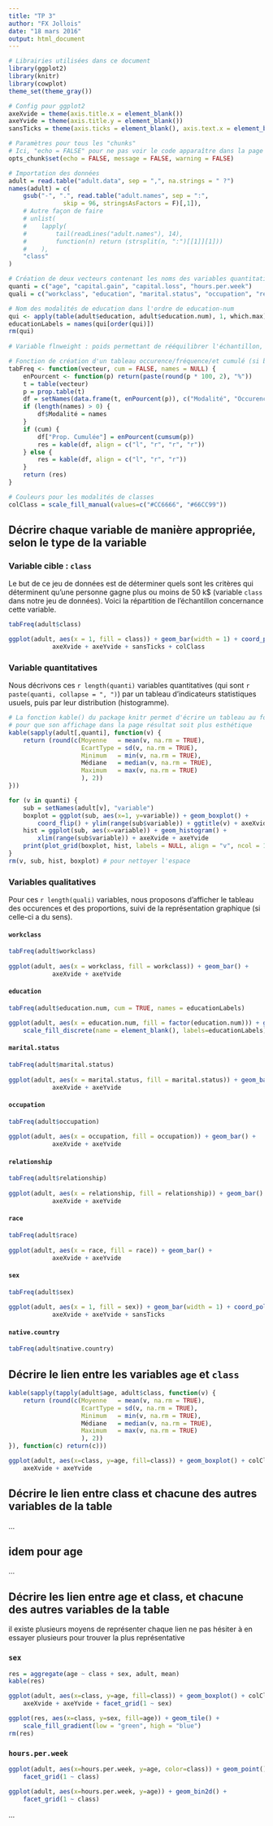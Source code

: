 ```yaml
---
title: "TP 3"
author: "FX Jollois"
date: "18 mars 2016"
output: html_document
---
```


```r
# Librairies utilisées dans ce document
library(ggplot2)
library(knitr)
library(cowplot)
theme_set(theme_gray())

# Config pour ggplot2
axeXvide = theme(axis.title.x = element_blank())
axeYvide = theme(axis.title.y = element_blank())
sansTicks = theme(axis.ticks = element_blank(), axis.text.x = element_blank(), axis.text.y = element_blank())

# Paramètres pour tous les "chunks"
# Ici, "echo = FALSE" pour ne pas voir le code apparaître dans la page résultat
opts_chunk$set(echo = FALSE, message = FALSE, warning = FALSE)

# Importation des données
adult = read.table("adult.data", sep = ",", na.strings = " ?")
names(adult) = c(
    gsub("-", ".", read.table("adult.names", sep = ":", 
               skip = 96, stringsAsFactors = F)[,1]),
    # Autre façon de faire
    # unlist(
    #    lapply(
    #        tail(readLines("adult.names"), 14), 
    #        function(n) return (strsplit(n, ":")[[1]][1]))
    #    ),
    "class"
)

# Création de deux vecteurs contenant les noms des variables quantitatives et qualitatives
quanti = c("age", "capital.gain", "capital.loss", "hours.per.week")
quali = c("workclass", "education", "marital.status", "occupation", "relationship", "race", "sex", "native.country")

# Nom des modalités de education dans l'ordre de education-num
qui <- apply(table(adult$education, adult$education.num), 1, which.max)
educationLabels = names(qui[order(qui)])
rm(qui)
    
# Variable flnweight : poids permettant de rééquilibrer l'échantillon, non prise en compte ici

# Fonction de création d'un tableau occurence/fréquence/et cumulé (si besoin)
tabFreq <- function(vecteur, cum = FALSE, names = NULL) {
    enPourcent <- function(p) return(paste(round(p * 100, 2), "%"))
    t = table(vecteur)
    p = prop.table(t)
    df = setNames(data.frame(t, enPourcent(p)), c("Modalité", "Occurence", "Proportion"))
    if (length(names) > 0) {
        df$Modalité = names
    }
    if (cum) {
        df["Prop. Cumulée"] = enPourcent(cumsum(p))
        res = kable(df, align = c("l", "r", "r", "r"))
    } else {
        res = kable(df, align = c("l", "r", "r"))
    }
    return (res)
}

# Couleurs pour les modalités de classes
colClass = scale_fill_manual(values=c("#CC6666", "#66CC99"))
```

## Décrire chaque variable de manière appropriée, selon le type de la variable

### Variable cible : `class`

Le but de ce jeu de données est de déterminer quels sont les critères qui déterminent qu'une personne gagne plus ou moins de 50 k$ (variable `class` dans notre jeu de données). Voici la répartition de l'échantillon concernance cette variable.

```r
tabFreq(adult$class)
```

```r
ggplot(adult, aes(x = 1, fill = class)) + geom_bar(width = 1) + coord_polar(theta = "y") +
            axeXvide + axeYvide + sansTicks + colClass
```

### Variable quantitatives

Nous décrivons ces `r length(quanti)` variables quantitatives (qui sont `r paste(quanti, collapse = ", ")`) par un tableau d'indicateurs statistiques usuels, puis par leur distribution (histogramme).

```r
# La fonction kable() du package knitr permet d'écrire un tableau au format Markdown
# pour que son affichage dans la page résultat soit plus esthétique
kable(sapply(adult[,quanti], function(v) {
    return (round(c(Moyenne   = mean(v, na.rm = TRUE), 
                    EcartType = sd(v, na.rm = TRUE),
                    Minimum   = min(v, na.rm = TRUE),
                    Médiane   = median(v, na.rm = TRUE),
                    Maximum   = max(v, na.rm = TRUE)
                    ), 2))
}))
```

```r
for (v in quanti) {
    sub = setNames(adult[v], "variable")
    boxplot = ggplot(sub, aes(x=1, y=variable)) + geom_boxplot() + 
        coord_flip() + ylim(range(sub$variable)) + ggtitle(v) + axeXvide + axeYvide
    hist = ggplot(sub, aes(x=variable)) + geom_histogram() +
        xlim(range(sub$variable)) + axeXvide + axeYvide
    print(plot_grid(boxplot, hist, labels = NULL, align = "v", ncol = 1))
}
rm(v, sub, hist, boxplot) # pour nettoyer l'espace
```

### Variables qualitatives

Pour ces `r length(quali)` variables, nous proposons d'afficher le tableau des occurences et des proportions, suivi de la représentation graphique (si celle-ci a du sens).

#### `workclass`

```r
tabFreq(adult$workclass)
    
ggplot(adult, aes(x = workclass, fill = workclass)) + geom_bar() + 
            axeXvide + axeYvide
```

#### `education`

```r
tabFreq(adult$education.num, cum = TRUE, names = educationLabels)

ggplot(adult, aes(x = education.num, fill = factor(education.num))) + geom_bar() + 
    scale_fill_discrete(name = element_blank(), labels=educationLabels) + axeXvide + axeYvide
```

#### `marital.status`

```r
tabFreq(adult$marital.status)
    
ggplot(adult, aes(x = marital.status, fill = marital.status)) + geom_bar() + 
            axeXvide + axeYvide
```

#### `occupation`

```r
tabFreq(adult$occupation)
    
ggplot(adult, aes(x = occupation, fill = occupation)) + geom_bar() + 
            axeXvide + axeYvide
```

#### `relationship`

```r
tabFreq(adult$relationship)
    
ggplot(adult, aes(x = relationship, fill = relationship)) + geom_bar() + 
            axeXvide + axeYvide
```

#### `race`

```r
tabFreq(adult$race)
    
ggplot(adult, aes(x = race, fill = race)) + geom_bar() + 
            axeXvide + axeYvide
```

#### `sex`

```r
tabFreq(adult$sex)
    
ggplot(adult, aes(x = 1, fill = sex)) + geom_bar(width = 1) + coord_polar(theta = "y") +
            axeXvide + axeYvide + sansTicks
```

#### `native.country`

```r
tabFreq(adult$native.country)
```

## Décrire le lien entre les variables `age` et `class`

```r
kable(sapply(tapply(adult$age, adult$class, function(v) {
    return (round(c(Moyenne   = mean(v, na.rm = TRUE), 
                    EcartType = sd(v, na.rm = TRUE),
                    Minimum   = min(v, na.rm = TRUE),
                    Médiane   = median(v, na.rm = TRUE),
                    Maximum   = max(v, na.rm = TRUE)
                    ), 2))
}), function(c) return(c)))
```

```r
ggplot(adult, aes(x=class, y=age, fill=class)) + geom_boxplot() + colClass +
    axeXvide + axeYvide
```

## Décrire le lien entre class et chacune des autres variables de la table

...

## idem pour age

...

## Décrire les lien entre age et class, et chacune des autres variables de la table

il existe plusieurs moyens de représenter chaque lien
ne pas hésiter à en essayer plusieurs pour trouver la plus représentative

### `sex`

```r
res = aggregate(age ~ class + sex, adult, mean)
kable(res)
```

```r
ggplot(adult, aes(x=class, y=age, fill=class)) + geom_boxplot() + colClass +
    axeXvide + axeYvide + facet_grid(1 ~ sex)
```

```r
ggplot(res, aes(x=class, y=sex, fill=age)) + geom_tile() + 
    scale_fill_gradient(low = "green", high = "blue")
rm(res)
```

### `hours.per.week`

```r
ggplot(adult, aes(x=hours.per.week, y=age, color=class)) + geom_point() + colClass +
    facet_grid(1 ~ class)
```

```r
ggplot(adult, aes(x=hours.per.week, y=age)) + geom_bin2d() + 
    facet_grid(1 ~ class)
```

...
